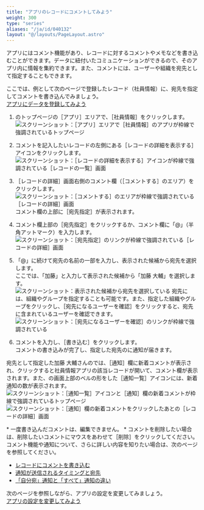 ```yaml
---
title: "アプリのレコードにコメントしてみよう"
weight: 300
type: "series"
aliases: "/ja/id/040132"
layout: "@/layouts/PageLayout.astro"
---
```



アプリにはコメント機能があり、レコードに対するコメントやメモなどを書き込むことができます。データに紐付いたコミュニケーションができるので、そのアプリ内に情報を集約できます。また、コメントには、ユーザーや組織を宛先として指定することもできます。

ここでは、例として次のページで登録したレコード（社員情報）に、宛先を指定してコメントを書き込んでみましょう。  
[アプリにデータを登録してみよう](/k/ja/id/040134.html)

1. <Kintone />のトップページの［アプリ］エリアで、［社員情報］をクリックします。
   <Img src="/k/img-ja/add_record_app_img01.png" alt="スクリーンショット：［アプリ］エリアで［社員情報］のアプリが枠線で強調されているトップページ" />

1. コメントを記入したいレコードの左側にある［レコードの詳細を表示する］アイコンをクリックします。
   <Img src="/k/img-ja/add_record_app_img05.png" alt="スクリーンショット：［レコードの詳細を表示する］アイコンが枠線で強調されている［レコードの一覧］画面" />

1. ［レコードの詳細］画面右側のコメント欄（［コメントする］のエリア）をクリックします。
   <Img src="/k/img-ja/add_comment_img01.png" alt="スクリーンショット：［コメントする］のエリアが枠線で強調されている［レコードの詳細］画面" />
  コメント欄の上部に［宛先指定］が表示されます。

1. コメント欄上部の［宛先指定］をクリックするか、コメント欄に「@」（半角アットマーク）を入力します。
   <Img src="/k/img-ja/add_comment_img02.png" alt="スクリーンショット：［宛先指定］のリンクが枠線で強調されている［レコードの詳細］画面" />

1. 「@」に続けて宛先の名前の一部を入力し、表示された候補から宛先を選択します。  
  ここでは、「加藤」と入力して表示された候補から「加藤 大輔」を選択します。  
   <Img src="/k/img-ja/add_comment_img03.png" alt="スクリーンショット：表示された候補から宛先を選択している" />
   <Note>
   宛先には、組織やグループを指定することも可能です。また、指定した組織やグループをクリックし、［宛先になるユーザーを確認］をクリックすると、宛先に含まれているユーザーを確認できます。
     <Img src="/k/img-ja/comment_address_img05_1.png" alt="スクリーンショット：［宛先になるユーザーを確認］のリンクが枠線で強調されている" />
   </Note>

1. コメントを入力し、［書き込む］をクリックします。  
  コメントの書き込みが完了し、指定した宛先の<Kintone />に通知が届きます。

宛先として指定した加藤 大輔さんの<Kintone />では、［通知］欄に新着コメントが表示され、クリックすると社員情報アプリの該当レコードが開いて、コメント欄が表示されます。また、<Kintone />の画面上部のベルの形をした［通知一覧］アイコンには、新着通知の数が表示されます。
<Img src="/k/img-ja/add_comment_img06.png" alt="スクリーンショット：［通知一覧］アイコンと［通知］欄の新着コメントが枠線で強調されているトップページ" />
<Img src="/k/img-ja/add_comment_img07.png" alt="スクリーンショット：［通知］欄の新着コメントをクリックしたあとの［レコードの詳細］画面" />

<Note>
  * 一度書き込んだコメントは、編集できません。
  * コメントを削除したい場合は、削除したいコメントにマウスをあわせて［削除］をクリックしてください。
</Note>

<Hint>
  コメント機能や通知について、さらに詳しい内容を知りたい場合は、次のページを参照してください。

  * [レコードにコメントを書き込む](/k/ja/id/040463.html)
  * [通知が送信されるタイミングと宛先](/k/ja/id/040673.html)
  * [「自分宛」通知と「すべて」通知の違い](/k/ja/id/040674.html)
</Hint>

次のページを参照しながら、アプリの設定を変更してみましょう。  
[アプリの設定を変更してみよう](/k/ja/id/040135.html)
